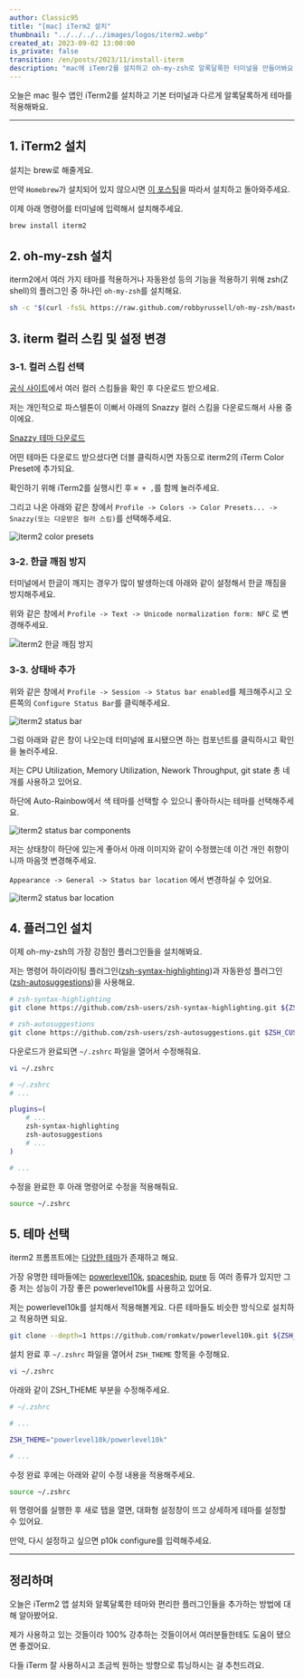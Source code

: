 ```yaml
---
author: Classic95
title: "[mac] iTerm2 설치"
thumbnail: "../../../../images/logos/iterm2.webp"
created_at: 2023-09-02 13:00:00
is_private: false
transition: /en/posts/2023/11/install-iterm
description: "mac에 iTemr2를 설치하고 oh-my-zsh로 알록달록한 터미널을 만들어봐요."
---
```


오늘은 mac 필수 앱인 iTerm2를 설치하고 기본 터미널과 다르게 알록달록하게 테마를 적용해봐요.

---

## 1. iTerm2 설치

설치는 brew로 해줄게요.

만약 `Homebrew`가 설치되어 있지 않으시면 [이 포스팅](/posts/2023/09/install-homebrew)을 따라서 설치하고 돌아와주세요.

이제 아래 명령어를 터미널에 입력해서 설치해주세요.

```bash
brew install iterm2
```

## 2. oh-my-zsh 설치

iterm2에서 여러 가지 테마를 적용하거나 자동완성 등의 기능을 적용하기 위해 zsh(Z shell)의 플러그인 중 하나인 `oh-my-zsh`를 설치해요.

```bash
sh -c "$(curl -fsSL https://raw.github.com/robbyrussell/oh-my-zsh/master/tools/install.sh)"
```

## 3. iterm 컬러 스킴 및 설정 변경

### 3-1. 컬러 스킴 선택

[공식 사이트](https://iterm2colorschemes.com/)에서 여러 컬러 스킴들을 확인 후 다운로드 받으세요.

저는 개인적으로 파스텔톤이 이뻐서 아래의 Snazzy 컬러 스킴을 다운로드해서 사용 중이에요.

<a download="Snazzy.itermcolors" href="/files/2023/09/Snazzy.itermcolors">Snazzy 테마 다운로드</a>

어떤 테마든 다운로드 받으셨다면 더블 클릭하시면 자동으로 iterm2의 iTerm Color Preset에 추가되요.

확인하기 위해 iTerm2를 실행시킨 후 `⌘ + ,`를 함께 눌러주세요.

그리고 나온 아래와 같은 창에서 `Profile -> Colors -> Color Presets... -> Snazzy(또는 다운받은 컬러 스킴)`를 선택해주세요.

![iterm2 color presets](../../../../images/2023/09/iterm-0.webp)

### 3-2. 한글 깨짐 방지

터미널에서 한글이 깨지는 경우가 많이 발생하는데 아래와 같이 설정해서 한글 깨짐을 방지해주세요.

위와 같은 창에서 `Profile -> Text -> Unicode normalization form: NFC` 로 변경해주세요.

![iterm2 한글 깨짐 방지](../../../../images/2023/09/iterm-1.webp)

### 3-3. 상태바 추가

위와 같은 창에서 `Profile -> Session -> Status bar enabled`를 체크해주시고 오른쪽의 `Configure Status Bar`를 클릭해주세요.

![iterm2 status bar](../../../../images/2023/09/iterm-2.webp)

그럼 아래와 같은 창이 나오는데 터미널에 표시됐으면 하는 컴포넌트를 클릭하시고 확인을 눌러주세요.

저는 CPU Utilization, Memory Utilization, Nework Throughput, git state 총 네 개를 사용하고 있어요.

하단에 Auto-Rainbow에서 색 테마를 선택할 수 있으니 좋아하시는 테마를 선택해주세요.

![iterm2 status bar components](../../../../images/2023/09/iterm-3.webp)

저는 상태창이 하단에 있는게 좋아서 아래 이미지와 같이 수정했는데 이건 개인 취향이니까 마음껏 변경해주세요.

`Appearance -> General -> Status bar location` 에서 변경하실 수 있어요.

![iterm2 status bar location](../../../../images/2023/09/iterm-4.webp)

## 4. 플러그인 설치

이제 oh-my-zsh의 가장 강점인 플러그인들을 설치해봐요.

저는 명령어 하이라이팅 플러그인([zsh-syntax-highlighting](https://github.com/zsh-users/zsh-syntax-highlighting))과 자동완성 플러그인([zsh-autosuggestions](https://github.com/zsh-users/zsh-autosuggestions))을 사용해요.

```bash
# zsh-syntax-highlighting
git clone https://github.com/zsh-users/zsh-syntax-highlighting.git ${ZSH_CUSTOM:-~/.oh-my-zsh/custom}/plugins/zsh-syntax-highlighting

# zsh-autosuggestions
git clone https://github.com/zsh-users/zsh-autosuggestions.git $ZSH_CUSTOM/plugins/zsh-autosuggestions
```

다운로드가 완료되면 `~/.zshrc` 파일을 열어서 수정해줘요.

```bash
vi ~/.zshrc
```

```bash
# ~/.zshrc
# ...

plugins=(
    # ...
    zsh-syntax-highlighting
    zsh-autosuggestions
    # ...
)

# ...
```

수정을 완료한 후 아래 명령어로 수정을 적용해줘요.

```bash
source ~/.zshrc
```

## 5. 테마 선택

iterm2 프롬프트에는 [다양한 테마](https://github.com/ohmyzsh/ohmyzsh/wiki/Themes)가 존재하고 해요.

가장 유명한 테마들에는 
[powerlevel10k](https://github.com/romkatv/powerlevel10k), 
[spaceship](https://spaceship-prompt.sh/), 
[pure](https://github.com/sindresorhus/pure) 등 여러 종류가 있지만 그 중 저는  성능이 가장 좋은 powerlevel10k를 사용하고 있어요.

저는 powerlevel10k를 설치해서 적용해볼게요. 다른 테마들도 비슷한 방식으로 설치하고 적용하면 되요.

```bash
git clone --depth=1 https://github.com/romkatv/powerlevel10k.git ${ZSH_CUSTOM:-~/.oh-my-zsh/custom}/themes/powerlevel10k
```

설치 완료 후 `~/.zshrc` 파일을 열어서 `ZSH_THEME` 항목을 수정해요.

```bash
vi ~/.zshrc
```

아래와 같이 ZSH_THEME 부분을 수정해주세요.

```bash
# ~/.zshrc

# ...

ZSH_THEME="powerlevel10k/powerlevel10k"

# ...
```

수정 완료 후에는 아래와 같이 수정 내용을 적용해주세요.

```bash
source ~/.zshrc
```

위 명령어를 실행한 후 새로 탭을 열면, 대화형 설정창이 뜨고 상세하게 테마를 설정할 수 있어요. 

만약, 다시 설정하고 싶으면 p10k configure를 입력해주세요.

---

## 정리하며

오늘은 iTerm2 앱 설치와 알록달록한 테마와 편리한 플러그인들을 추가하는 방법에 대해 알아봤어요.

제가 사용하고 있는 것들이라 100% 강추하는 것들이어서 여러분들한테도 도움이 됐으면 좋겠어요.

다들 iTerm 잘 사용하시고 조금씩 원하는 방향으로 튜닝하시는 걸 추천드려요.